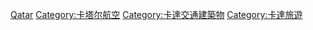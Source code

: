 {{Commonscat|Airports in Qatar}}

[[Category:亞洲各國機場|Qatar]]
[[Category:卡塔尔航空|Category:卡塔尔航空]]
[[Category:卡達交通建築物|Category:卡達交通建築物]]
[[Category:卡達旅遊|Category:卡達旅遊]]
